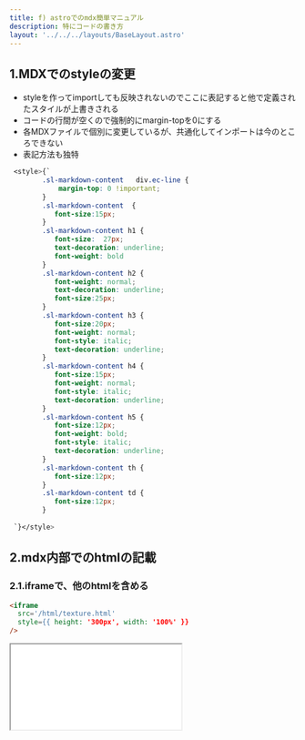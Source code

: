 ```yaml
---
title: f) astroでのmdx簡単マニュアル
description: 特にコードの書き方
layout: '../../../layouts/BaseLayout.astro'
---
```

 <style>{`
        .sl-markdown-content   div.ec-line {
            margin-top: 0 !important;
        }
        .sl-markdown-content  {
           font-size:15px;
        }
        .sl-markdown-content h1 {
           font-size:  27px;
           text-decoration: underline;
           font-weight: bold
        }
        .sl-markdown-content h2 {
           font-weight: normal;
           text-decoration: underline;
           font-size:25px;
        }
        .sl-markdown-content h3 {
           font-size:20px;
           font-weight: normal;
           font-style: italic;
           text-decoration: underline;
        }
        .sl-markdown-content h4 {
           font-size:15px;
           font-weight: normal;
           font-style: italic;           
           text-decoration: underline;
        }
        .sl-markdown-content h5 {
           font-size:12px;
           font-weight: bold;
           font-style: italic;           
           text-decoration: underline;
        }
        .sl-markdown-content th {
           font-size:12px;
        }
        .sl-markdown-content td {
           font-size:12px;
        }
        
 `}</style>

## 1.MDXでのstyleの変更
- styleを作ってimportしても反映されないのでここに表記すると他で定義されたスタイルが上書きされる
- コードの行間が空くので強制的にmargin-topを0にする
- 各MDXファイルで個別に変更しているが、共通化してインポートは今のところできない
- 表記方法も独特

```css
 <style>{`
        .sl-markdown-content   div.ec-line {
            margin-top: 0 !important;
        }
        .sl-markdown-content  {
           font-size:15px;
        }
        .sl-markdown-content h1 {
           font-size:  27px;
           text-decoration: underline;
           font-weight: bold
        }
        .sl-markdown-content h2 {
           font-weight: normal;
           text-decoration: underline;
           font-size:25px;
        }
        .sl-markdown-content h3 {
           font-size:20px;
           font-weight: normal;
           font-style: italic;
           text-decoration: underline;
        }
        .sl-markdown-content h4 {
           font-size:15px;
           font-weight: normal;
           font-style: italic;           
           text-decoration: underline;
        }
        .sl-markdown-content h5 {
           font-size:12px;
           font-weight: bold;
           font-style: italic;           
           text-decoration: underline;
        }
        .sl-markdown-content th {
           font-size:12px;
        }
        .sl-markdown-content td {
           font-size:12px;
        }
        
 `}</style>
```
## 2.mdx内部でのhtmlの記載

### 2.1.iframeで、他のhtmlを含める
```html
<iframe 
  src='/html/texture.html' 
  style={{ height: '300px', width: '100%' }}
/>
```
<iframe 
  src='/html/texture.html' 
  style={{ height: '300px', width: '100%' }}
/>

### 2.2.style付きでhtmlを記述
```html
<div style={{backgroundColor: 'violet', padding: '1rem'}}>
  Try and change the background color to `tomato`.
</div>
```

<div style={{backgroundColor: 'violet', padding: '1rem'}}>
  Try and change the background color to `tomato`.
</div>



## 3.JavaScript
- mdx内部で直にJavaScriptを記述できる
- 中カッコで括る

```javascript
{(function () {
  const guess = Math.random()

  if (guess > 0.66) {
    return <span style={{color: 'tomato'}}>Look at us.</span>
  }

  if (guess > 0.33) {
    return <span style={{color: 'violet'}}>Who would have guessed?!</span>
  }

  return <span style={{color: 'goldenrod'}}>Not me.</span>
})()}

{2+232323}
```

{(function () {
  const guess = Math.random()

  if (guess > 0.66) {
    return <span style={{color: 'tomato'}}>Look at us.</span>
  }

  if (guess > 0.33) {
    return <span style={{color: 'violet'}}>Who would have guessed?!</span>
  }

  return <span style={{color: 'goldenrod'}}>Not me.</span>
})()}

{2+232323}



## 4.コンポーネント定義と利用方法

### 4.1 コンポーネント定義
TimeStamp.jsxとして、コンポーネントを定義する
```javascript
import fs from 'fs';
import { fileURLToPath } from 'url';
import path from 'path';
export const TimeStamp = () => {
  // 現在のファイルパスを取得
  const pth = fileURLToPath(import.meta.url);
  //console.log(`File Path: ${pth}`);
  
  // ファイルのメタデータを取得
  const stats = fs.statSync(pth);
  //console.log(`Stats: ${JSON.stringify(stats)}`);
  
  // 更新日時を取得
  const lastModified = new Date(stats.mtime);

  // 日本時間でフォーマット (例: 2025年01月03日 22:33)
  const year = lastModified.getFullYear();
  const month = String(lastModified.getMonth() + 1).padStart(2, '0');
  const day = String(lastModified.getDate()).padStart(2, '0');
  const hours = String(lastModified.getHours()).padStart(2, '0');
  const minutes = String(lastModified.getMinutes()).padStart(2, '0');
  const formattedDate = `${year}年${month}月${day}日 ${hours}:${minutes}`;

  //console.log(`Formatted Date: ${formattedDate}`);

  // 表示
  return (
    <div>
      <p>最終更新日時: {formattedDate}</p>
    </div>
  );
};
```


### 4.2 利用方法
```javascript
import { TimeStamp } from '../../../components/TimeStamp';

<TimeStamp />
```



コンポーネントの結果以下が表示される
<TimeStamp />

## 5.コンポーネントの直接挿入
mdxファイル内部でコンポーネントを記述し利用することも可能

```javascript
export const Red = ({ message, children, className }) => {
  return (
    <div className={className}>
      <span style={{ color: 'red' }}>{message}</span>
      <span>{children}</span>
    </div>
  );
};
import {Blue} from '../../../components/Blue';
<Red message='メッセージ'>umamama</Red>
<Blue message='メッセージ'>nekonekone</Blue>
```

  return (
    <div className={className}>
      <span style={{ color: 'red' }}>{message}</span>
      <span>{children}</span>
    </div>
  );
};

<Red message='メッセージ'>umamama</Red>

<Blue message='メッセージ'>nekonekone</Blue>


## 6. mermaidの利用
- コンポーネントを利用する
- クライアントサイドにjavascriptをダウンロードして画像が生成される


### 6-1.パッケージインストール
mermaidを利用するには以下のようなパッケージがastroの元で必須

- astro: Astro本体（必要）
- @astrojs/mdx: MDXをサポートするためのパッケージ（必要）
- @astrojs/react: AstroとReactを統合するためのパッケージ（必要）
- @astrojs/starlight: Starlightテーマ（必要）
- mermaid: Mermaid自体のライブラリ（必要）
- remark-mermaidjs: Markdown内でMermaidを利用するためのパッケージ（必要）

### 6-2.設定
remarkPluginsにremarkMermaidを追加する


```javascript
export default defineConfig({
    integrations: [// ここを最初に配置
        react(),
        expressiveCode(),
        mdx(), sitemap(), starlight({
            title: 'ドキュメント',
            social: {
                github: 'https://github.com/withastro/starlight',
            },
            sidebar: [
                {
                    label: 'THREE.js',
                    autogenerate: {directory: 'three'},
                },                
                {
                    label: 'メディア操作',
                    autogenerate: {directory: 'algorithm'},
                },                
                {
                    label: '技術レポート',
                    autogenerate: {directory: 'tech'},
                },                
                {
                    label: '開発関連書類',
                    autogenerate: {directory: 'dev'},
                },                
                {
                    label: 'その他',
                    autogenerate: {directory: 'reports'},
                },                
                {
                    label: 'etc',
                    autogenerate: {directory: 'etc'},
                },                
            ],
        })
    ],
    markdown: {
        remarkPlugins: [remarkMath,remarkMermaid],
        rehypePlugins: [rehypeKatex],
    },
```

### 6-3.mermaid用コンポーネント定義

```javascript
---
import mermaid from 'mermaid';
export interface MermaidProps {
  code: string;
}
const { code } = Astro.props;
---
<div class="mermaid">
  {code}
</div>

<script>
  import mermaid from 'mermaid';
  mermaid.initialize({ startOnLoad: true });
  mermaid.contentLoaded();
</script>
```

### 6-4.利用
コンポーネントをインポートしmermaidを記述する

```jsx
import MermaidChart from '../../../components/MermaidChart.astro';

<MermaidChart code={`
graph TD
    A[Start] --> B[uuauau]
    B --> C{Decision}
    C -->|Yes| D[End]
    C -->|No| E[Retry]
`} />
```

### 6-5.mermaidの表示例

<MermaidChart code={`
graph TD
    A[Start] --> B[uuauau]
    B --> C{Decision}
    C -->|Yes| D[End]
    C -->|No| E[Retry]
`} />

<MermaidChart code={`
sequenceDiagram
    Alice->>John: Hello John, how are you?
    John-->>Alice: Great!
    Alice-)John: See you later!
`} />


<MermaidChart code={`
---
title: Simple sample
---
stateDiagram-v2
    [*] --> Still
    Still --> [*]

    Still --> Moving
    Moving --> Still
    Moving --> Crash
    Crash --> [*]

`} />

<MermaidChart code={`
mindmap
  root((mindmap))
    Origins
      Long history
      ::icon(fa fa-book)
      Popularisation
        British popular psychology author Tony Buzan
    Research
      On effectiveness<br/>and features
      On Automatic creation
        Uses
            Creative techniques
            Strategic planning
            Argument mapping
    Tools
      Pen and paper
      Mermaid
`} />

## install, server設置
- node.js
- npm
- astro/starlight
```bash
> npm create astro@latest .
```
- serveの利用
```bash
> npm install -g serve
> npm run build
> serve dist/ -l 8080
```
